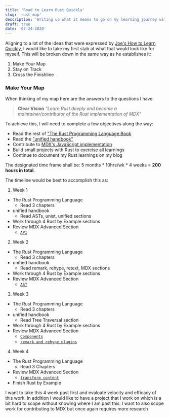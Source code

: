 ```yaml
---
title: 'Road to Learn Rust Quickly'
slug: 'rust-map'
description: 'Writing up what it means to go on my learning journey with Rust.'
draft: true
date: '07-24-2020'
---
```


Aligning to a lot of the ideas that were expressed by <a href="https://joeprevite.com/learn-quickly">Joe's How to Learn Quickly</a>, I would like to take my first stab at what that would look like for myself. This will be broken down in the same way as he establishes it:

1. Make Your Map
2. Stay on Track
3. Cross the Finishline


### Make Your Map

When thinking of my map here are the answers to the questions I have:

> **Clear Vision**
> _"Learn Rust deeply and become a maintainer/contributor of the Rust implementation of MDX"_

To achieve this, I will need to complete a few objectives along the way:

* Read the rest of ["The Rust Programming Language Book](https://doc.rust-lang.org/book/)
* Read the ["unified handbook"](https://github.com/unifiedjs/handbook)
* Contribute to [MDX's JavaScript implementation](https://github.com/mdx-js/mdx)
* Build small projects with Rust to exercise all learnings
* Continue to document my Rust learnings on my blog

The designated time frame shall be: 5 months * 10hrs/wk * 4 weeks = **200 hours in total**.

The timeline would be best to accomplish this as:

1. Week 1
  - The Rust Programming Language
    - Read 3 chapters
  - unified handbook
    - Read ASTs, unist, unified sections
  - Work through 4 Rust by Example sections
  - Review MDX Advanced Section
    - [`API`](https://mdxjs.com/advanced/api)
2. Week 2
  - The Rust Programming Language
    - Read 3 chapters
  - unified handbook
    - Read remark, rehype, retext, MDX sections
  - Work through 4 Rust by Example sections
  - Review MDX Advanced Section
    - [`AST`](https://mdxjs.com/advanced/ast)
3. Week 3
  - The Rust Programming Language
    - Read 3 chapters
  - unified handbook
    - Read Tree Traversal section
  - Work through 4 Rust by Example sections
  - Review MDX Advanced Section
    - [`Components`](https://mdxjs.com/advanced/components)
    - [`remark and rehype plugins`](https://mdxjs.com/advanced/plugins)
4. Week 4
  - The Rust Programming Language
    - Read 3 Chapters
  - Review MDX Advanced Section
    - [`transform content`](https://mdxjs.com/advanced/transform-content)
  - Finish Rust by Example

I want to take this 4 week past first and evaluate velocity and efficacy of this work.
In addition I would like to have a project that I work on which is a bit hard to scope
without knowing where I am past this. I want to also scope work for contributing to MDX
but once again requires more research